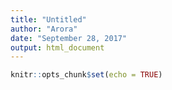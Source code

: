 ```yaml
---
title: "Untitled"
author: "Arora"
date: "September 28, 2017"
output: html_document
---
```


```r
knitr::opts_chunk$set(echo = TRUE)
```

